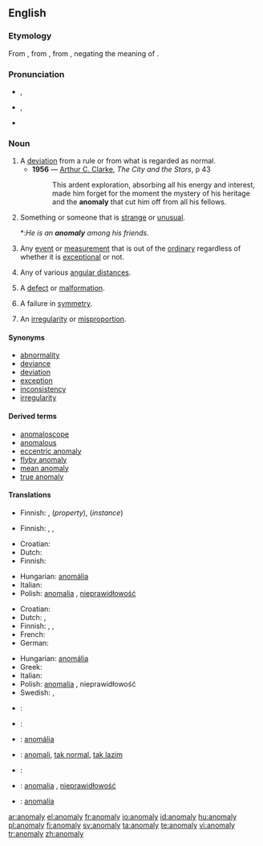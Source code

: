 {{wikipedia}}
==English==

===Etymology===
From {{etyl|la}} {{term|anomalia}}, from {{etyl|grc}} {{term|sc=polytonic|ἀνωμαλία|tr=anomalia||irregularity, anomaly|lang=grc}}, from {{term|sc=polytonic|ἀνώμαλος|tr=anomalos||irregular, uneven|lang=grc}}, negating the meaning of {{term|ὠμαλος|tr=omalos|lang=grc}}.

===Pronunciation===
* {{a|UK}} {{IPA|/əˈnɒm.ə.lɪ/}}, {{SAMPA|1=/@"nQm=@=lI/}} <!--the 1= is needed due to the = signs in the argument-->
* {{a|US}} {{IPA|/əˈnɑm.ə.lɪ/}},  {{SAMPA|1=/@"nAm=@=lI/}}
* {{audio|en-us-anomaly.ogg|Audio (US)}}

===Noun===
{{en-noun|anomal|ies}}

# A [[deviation]] from a rule or from what is regarded as normal.
#* '''1956''' — [[w:Arthur C. Clarke|Arthur C. Clarke]], ''The City and the Stars'', p 43
#*: This ardent exploration, absorbing all his energy and interest, made him forget for the moment the mystery of his heritage and the '''anomaly''' that cut him off from all his fellows.
# Something or someone that is [[strange]] or [[unusual]].
#*:''He is an '''anomaly''' among his friends.''
# {{science}} Any [[event]] or [[measurement]] that is out of the [[ordinary]] regardless of whether it is [[exceptional]] or not.
# {{astronomy}} Any of various [[angular distance]]s.
# {{biology}} A [[defect]] or [[malformation]].
# {{quantum physics}} A failure in [[symmetry]].
# {{dated}} An [[irregularity]] or [[misproportion]].

====Synonyms====
* [[abnormality]]
* [[deviance]]
* [[deviation]]
* [[exception]]
* [[inconsistency]]
* [[irregularity]]

====Derived terms====
* [[anomaloscope]]
* [[anomalous]]
* [[eccentric anomaly]]
* [[flyby anomaly]]
* [[mean anomaly]]
* [[true anomaly]]

====Translations====
{{trans-top|deviation from norm}}
* Finnish: {{t|fi|anomalia}}, {{t|fi|poikkeavuus}} (''property''), {{t|fi|poikkeama}} (''instance'')
{{trans-mid}}
{{trans-bottom}}

{{trans-top|something or someone that is strange or unusual}}
* Finnish: {{t|fi|anomalia}}, {{t|fi|poikkeava}}, {{t|fi|poikkeus}}
{{trans-mid}}
{{trans-bottom}}

{{trans-top|science: any event, big or small, out of the ordinary}}
* Croatian: {{t-|hr|anomalija|f}}
* Dutch: {{t+|nl|anomalie|f}}
* Finnish: {{t|fi|poikkeama}}
{{trans-mid}}
* Hungarian: [[anomália]]
* Italian: {{t+|it|anomalia|f}}
* Polish: [[anomalia]] {{f}}, [[nieprawidłowość]] {{f}}
{{trans-bottom}}

{{trans-top|dated: an irregularity or inconsistency}}
* Croatian: {{t-|hr|anomalija|f}}
* Dutch: {{t+|nl|anomalie|f}}, {{t-|nl|onregelmatigheid|f}}
* Finnish: {{t-|fi|säännöttömyys}}, {{t-|fi|epäsäännöllisyys}}, {{t-|fi|poikkeus}}
* French: {{t+|fr|anomalie|f}}
* German: {{t-|de|Anomalie|f}}
{{trans-mid}}
* Hungarian: [[anomália]]
* Greek: {{t+|el|ανωμαλία|f|tr=anomalía}}
* Italian: {{t+|it|anomalia|f}}
* Polish: [[anomalia]] {{f}}, nieprawidłowość {{f}}
* Swedish: {{t+|sv|anomali|c}}, {{t-|sv|avvikelse|c}}
{{trans-bottom}}

{{checktrans-top}}
* {{ttbc|Croatian}}: {{t-|hr|anomalija|f}}
* {{ttbc|Dutch}}: {{t+|nl|anomalie|f}}
* {{ttbc|Hungarian}}: [[anomália]]
* {{ttbc|Indonesian}}: [[anomali]], [[tak normal]], [[tak lazim]]
{{trans-mid}}
* {{ttbc|Italian}}: {{t+|it|anomalia|f}}
* {{ttbc|Polish}}: [[anomalia]] {{f}}, [[nieprawidłowość]] {{f}}
* {{ttbc|Spanish}}: [[anomalía]]
{{trans-bottom}}

[[ar:anomaly]]
[[el:anomaly]]
[[fr:anomaly]]
[[io:anomaly]]
[[id:anomaly]]
[[hu:anomaly]]
[[pl:anomaly]]
[[fi:anomaly]]
[[sv:anomaly]]
[[ta:anomaly]]
[[te:anomaly]]
[[vi:anomaly]]
[[tr:anomaly]]
[[zh:anomaly]]